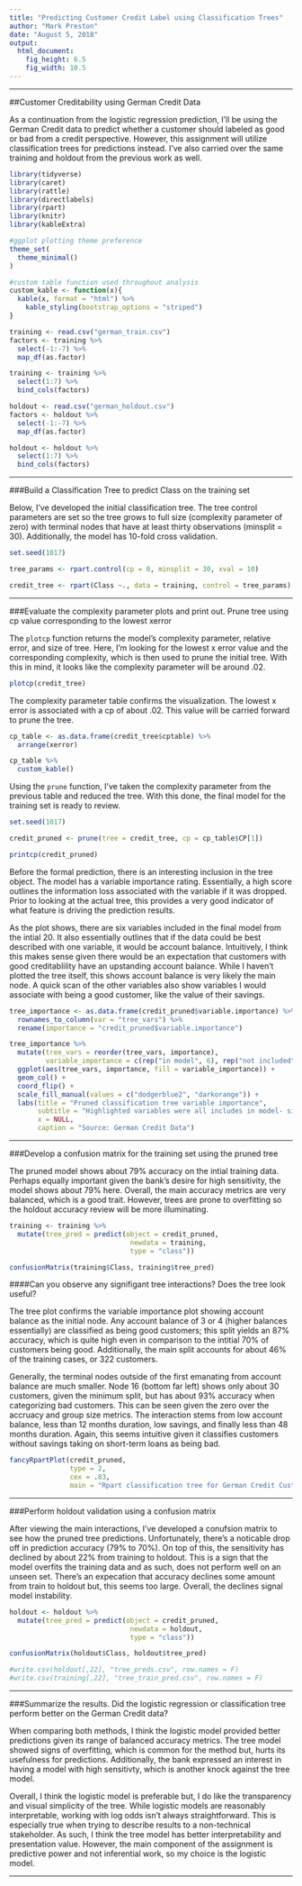 ---
title: "Predicting Customer Credit Label using Classification Trees"
author: "Mark Preston"
date: "August 5, 2018"
output: 
  html_document: 
    fig_height: 6.5
    fig_width: 10.5
---

***

##Customer Creditability using German Credit Data

As a continuation from the logistic regression prediction, I'll be using the German Credit data to predict whether a customer should labeled as good or bad from a credit perspective. However, this assignment will utilize classification trees for predictions instead. I've also carried over the same training and holdout from the previous work as well.

```{r loading dat and packages, warning=FALSE, message=FALSE}
library(tidyverse)
library(caret)
library(rattle)
library(directlabels)
library(rpart)
library(knitr)
library(kableExtra)

#ggplot plotting theme preference
theme_set(
  theme_minimal()
)

#custom table function used throughout analysis
custom_kable <- function(x){
  kable(x, format = "html") %>%
    kable_styling(bootstrap_options = "striped")
}

training <- read.csv("german_train.csv")
factors <- training %>%
  select(-1:-7) %>%
  map_df(as.factor)

training <- training %>%
  select(1:7) %>%
  bind_cols(factors)

holdout <- read.csv("german_holdout.csv")
factors <- holdout %>%
  select(-1:-7) %>%
  map_df(as.factor)

holdout <- holdout %>%
  select(1:7) %>%
  bind_cols(factors)
```

***

###Build a Classification Tree to predict Class on the training set

Below, I've developed the initial classification tree. The tree control parameters are set so the tree grows to full size (complexity parameter of zero) with terminal nodes that have at least thirty observations (minsplit = 30). Additionally, the model has 10-fold cross validation.

```{r developing classification tree}
set.seed(1017)

tree_params <- rpart.control(cp = 0, minsplit = 30, xval = 10)

credit_tree <- rpart(Class ~., data = training, control = tree_params)
```


***

###Evaluate the complexity parameter plots and print out. Prune tree using cp value corresponding to the lowest xerror

The `plotcp` function returns the model's complexity parameter, relative error, and size of tree. Here, I'm looking for the lowest x error value and the corresponding complexity, which is then used to prune the initial tree. With this in mind, it looks like the complexity parameter will be around .02.

```{r reviewing tree parameters plot}
plotcp(credit_tree)
```

The complexity parameter table confirms the visualization. The lowest x error is associated with a cp of about .02. This value will be carried forward to prune the tree.  

```{r reviewing tree parameters table}
cp_table <- as.data.frame(credit_tree$cptable) %>%
  arrange(xerror)

cp_table %>%
  custom_kable()
```

Using the `prune` function, I've taken the complexity parameter from the previous table and reduced the tree. With this done, the final model for the training set is ready to review.

```{r developing pruned tree}
set.seed(1017)

credit_pruned <- prune(tree = credit_tree, cp = cp_table$CP[1])

printcp(credit_pruned)
```

Before the formal prediction, there is an interesting inclusion in the tree object. The model has a variable importance rating. Essentially, a high score outlines the information loss associated with the variable if it was dropped. Prior to looking at the actual tree, this provides a very good indicator of what feature is driving the prediction results.

As the plot shows, there are six variables included in the final model from the intial 20. It also essentially outlines that if the data could be best described with one variable, it would be account balance. Intuitively, I think this makes sense given there would be an expectation that customers with good creditablility have an upstanding account balance. While I haven't plotted the tree itself, this shows account balance is very likely the main node. A quick scan of the other variables also show variables I would associate with being a good customer, like the value of their savings.

```{r variable importance plot}
tree_importance <- as.data.frame(credit_pruned$variable.importance) %>%
  rownames_to_column(var = "tree_vars") %>%
  rename(importance = "credit_pruned$variable.importance")

tree_importance %>%
  mutate(tree_vars = reorder(tree_vars, importance),
         variable_importance = c(rep("in model", 6), rep("not included", 7))) %>%
  ggplot(aes(tree_vars, importance, fill = variable_importance)) +
  geom_col() +
  coord_flip() +
  scale_fill_manual(values = c("dodgerblue2", "darkorange")) +
  labs(title = "Pruned classification tree variable importance",
       subtitle = "Highlighted variables were all includes in model- six total features",
       x = NULL,
       caption = "Source: German Credit Data")
```

***

###Develop a confusion matrix for the training set using the pruned tree

The pruned model shows about 79% accuracy on the intial training data. Perhaps equally important given the bank's desire for high sensitivity, the model shows about 79% here. Overall, the main accuracy metrics are very balanced, which is a good trait. However, trees are prone to overfitting so the holdout accuracy review will be more illuminating.

```{r training tree confusion matrix}
training <- training %>%
  mutate(tree_pred = predict(object = credit_pruned, 
                              newdata = training, 
                              type = "class"))

confusionMatrix(training$Class, training$tree_pred)
```


####Can you observe any signifigant tree interactions? Does the tree look useful?

The tree plot confirms the variable importance plot showing account balance as the initial node. Any account balance of 3 or 4 (higher balances essentially) are classified as being good customers; this split yields an 87% accuracy, which is quite high even in comparison to the intitial 70% of customers being good. Additionally, the main split accounts for about 46% of the training cases, or 322 customers.

Generally, the terminal nodes outside of the first emanating from account balance are much smaller. Node 16 (bottom far left) shows only about 30 customers, given the minimum split, but has about 93% accuracy when categorizing bad customers. This can be seen given the zero over the accruacy and group size metrics. The interaction stems from low account balance, less than 12 months duration, low savings, and finally less than 48 months duration. Again, this seems intuitive given it classifies customers without savings taking on short-term loans as being bad.  

```{r visualizing pruned tree, fig.height=7.5}
fancyRpartPlot(credit_pruned, 
               type = 2,
               cex = .83,
               main = "Rpart classification tree for German Credit Customers")
```

***

###Perform holdout validation using a confusion matrix

After viewing the main interactions, I've developed a conufsion matrix to see how the pruned tree predictions. Unfortunately, there's a noticable drop off in prediction accuracy (79% to 70%). On top of this, the sensitivity has declined by about 22% from training to holdout. This is a sign that the model overfits the training data and as such, does not perform well on an unseen set. There's an expecation that accuracy declines some amount from train to holdout but, this seems too large. Overall, the declines signal model instability. 

```{r holdout tree confusion matrix- high accuracy}
holdout <- holdout %>%
  mutate(tree_pred = predict(object = credit_pruned, 
                              newdata = holdout, 
                              type = "class"))

confusionMatrix(holdout$Class, holdout$tree_pred)

#write.csv(holdout[,22], "tree_preds.csv", row.names = F)
#write.csv(training[,22], "tree_train_pred.csv", row.names = F)
```

***

###Summarize the results. Did the logistic regression or classification tree perform better on the German Credit data?

When comparing both methods, I think the logistic model provided better predictions given its range of balanced accuracy metrics. The tree model showed signs of overfitting, which is common for the method but, hurts its usefulness for predictions. Additionally, the bank expressed an interest in having a model with high sensitivty, which is another knock against the tree model.

Overall, I think the logistic model is preferable but, I do like the transparency and visual simplicity of the tree. While logistic models are reasonably interpretable, working with log odds isn't always straightforward. This is especially true when trying to describe results to a non-technical stakeholder. As such, I think the tree model has better interpretability and presentation value. However, the main component of the assignment is predictive power and not inferential work, so my choice is the logistic model.

***
